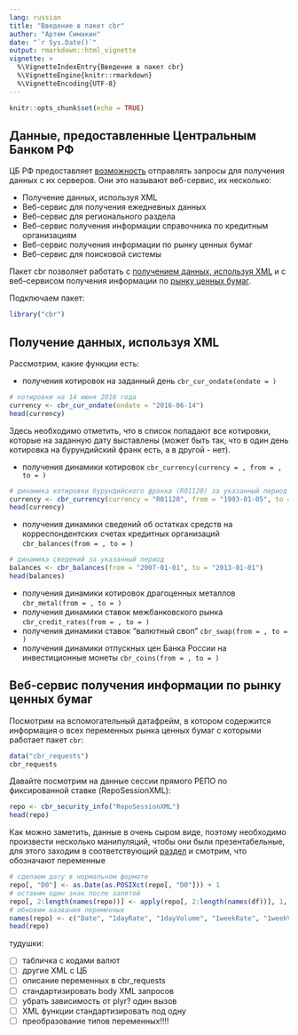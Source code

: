 ```yaml
---
lang: russian
title: "Введение в пакет cbr"
author: "Артем Симакин"
date: "`r Sys.Date()`"
output: rmarkdown::html_vignette
vignette: >
  %\VignetteIndexEntry{Введение в пакет cbr}
  %\VignetteEngine{knitr::rmarkdown}
  %\VignetteEncoding{UTF-8}
---
```


```r
knitr::opts_chunk$set(echo = TRUE)
```

## Данные, предоставленные Центральным Банком РФ

ЦБ РФ предоставляет [возможность](http://www.cbr.ru/scripts/Root.asp) отправлять запросы для получения данных с их серверов. Они это называют веб-сервис, их несколько:

- Получение данных, используя XML
- Веб-сервис для получения ежедневных данных
- Веб-сервис для регионального раздела
- Веб-сервис получения информации справочника по кредитным организациям
- Веб-сервис получения информации по рынку ценных бумаг
- Веб-сервис для поисковой системы

Пакет cbr позволяет работать c [получением данных, используя XML](http://www.cbr.ru/scripts/Root.asp?PrtId=SXML) и с веб-сервисом получения информации по [рынку ценных бумаг](http://www.cbr.ru/secinfo/secinfo.asmx).

Подключаем пакет:
```r
library("cbr")
```



## Получение данных, используя XML

Рассмотрим, какие функции есть:

-  получения котировок на заданный день `cbr_cur_ondate(ondate = )`

```r
# котировки на 14 июня 2016 года
currency <- cbr_cur_ondate(ondate = "2016-06-14")
head(currency)
```

Здесь необходимо отметить, что в список попадают все котировки, которые на заданную дату выставлены (может быть так, что в один день котировка на бурундийский франк есть, а в другой - нет).

-  получения динамики котировок `cbr_currency(currency = , from = , to = )`

```r
# динамика котировки бурундийского франка (R01120) за указанный период
currency <- cbr_currency(currency = "R01120", from = "1993-01-05", to = "2013-09-18")
head(currency)
```

- получения динамики сведений об остатках средств на корреспондентских счетах кредитных организаций `cbr_balances(from = , to = )`

```r
# динамика сведений за указанный период
balances <- cbr_balances(from = "2007-01-01", to = "2013-01-01")
head(balances)
```

- получения динамики котировок драгоценных металлов `cbr_metal(from = , to = )`
- получения динамики ставок межбанковского рынка `cbr_credit_rates(from = , to = )`
- получения динамики ставок "валютный своп" `cbr_swap(from = , to = )`
- получения динамики отпускных цен Банка России на инвестиционные монеты `cbr_coins(from = , to = )`

## Веб-сервис получения информации по рынку ценных бумаг

Посмотрим на вспомогательный датафрейм, в котором содержится информация о всех переменных рынка ценных бумаг с которыми работает пакет `cbr`:
```r
data("cbr_requests")
cbr_requests
```


Давайте посмотрим на данные сессии прямого РЕПО по фиксированной ставке (RepoSessionXML):
```r
repo <- cbr_security_info("RepoSessionXML")
head(repo)
```

Как можно заметить, данные в очень сыром виде, поэтому необходимо произвести несколько манипуляций, чтобы они были презентабельные, для этого заходим в соответствующий [раздел](http://www.cbr.ru/scripts/SecInfo_XSD/RepoSession.xsd) и смотрим, что обозначают переменные

```r
# сделаем дату в нормальном формате
repo[, "D0"] <- as.Date(as.POSIXct(repo[, "D0"])) + 1
# оставим один знак после запятой
repo[, 2:length(names(repo))] <- apply(repo[, 2:length(names(df))], 1, as.numeric)
# обновим названия переменных
names(repo) <- c("Date", "1dayRate", "1dayVolume", "1weekRate", "1weekVolume")
head(repo)
```



тудушки:

- [ ] табличка с кодами валют
- [ ] другие XML с ЦБ
- [ ] описание переменных в cbr_requests
- [ ] стандартизировать body XML запросов
- [ ] убрать зависимость от plyr? один вызов
- [ ] XML функции стандартизировать под одну
- [ ] преобразование типов переменных!!!!


